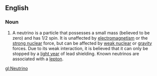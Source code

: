 ==English==
===Noun===
#A neutrino is a particle that possesses a small mass (believed to be zero) and has 1/2 spin.  It is unaffected by [[electromagnetism]] or the [[strong nuclear]] force, but can be affected by [[weak nuclear]] or [[gravity]] forces. Due to its weak interaction, it is believed that it can only be stopped by a [[light year]] of lead shielding. Known neutrinos are associated with a [[lepton]].

[[gl:Neutrino]]